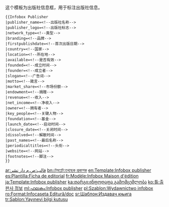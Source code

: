 <includeonly><!-- 在這裡加入模板的保護標識 --></includeonly><noinclude>{{template doc page viewed directly}}</noinclude>
<!-- 在本行下編輯模板說明 -->
这个模板为出版社信息框，用于标注出版社信息。
<pre>{{Infobox Publisher
|publisher_name=<!--出版社名称-->
|publisher_logo=<!--出版社标志-->
|network_type=<!--类型-->
|branding=<!--品牌-->
|firstpublishdate=<!--首次出版日期-->
|country=<!--国家-->
|location=<!--所在地-->
|available=<!--是否有效-->
|founded=<!--成立时间-->
|founder=<!--成立者-->
|slogan=<!--广告词-->
|motto=<!--箴言-->
|market_share=<!--市场份额-->
|endowment=<!--捐赠-->
|revenue=<!--收入-->
|net_income=<!--净收入-->
|owner=<!--拥有者-->
|key_people=<!--关键人物-->
|foundation=<!--基金-->
|launch_date=<!--启动时间-->
|closure_date=<!--关闭时间-->
|dissolved=<!--解散时间-->
|past_names=<!--最后名称-->
|periodicaltitles=<!--头衔-->
|website=<!--网站-->
|footnotes=<!--脚注-->
}}
</pre>
<includeonly>
<!-- 本行下加入模板的分類 -->

<!-- 本行下加入模板的跨語言鏈接 -->
[[ar:قالب:ص.م دار نشر]]
[[bn:টেমপ্লেট:তথ্যছক প্রকাশক]]
[[en:Template:Infobox publisher]]
[[es:Plantilla:Ficha de editorial]]
[[fr:Modèle:Infobox Maison d'édition]]
[[ja:Template:Infobox publisher]]
[[ka:თარგი:ინფოდაფა გამომცემლობა]]
[[ko:틀:출판사 정보]]
[[ml:ഫലകം:Infobox publisher]]
[[pl:Szablon:Wydawnictwo infobox]]
[[ro:Format:Infocaseta Editură/doc]]
[[sr:Шаблон:Издавач књига]]
[[tr:Şablon:Yayınevi bilgi kutusu]]
</includeonly>